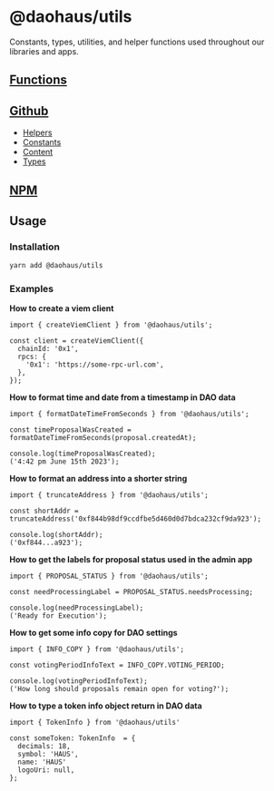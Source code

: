 # @daohaus/utils

Constants, types, utilities, and helper functions used throughout our libraries and apps.

## [Functions](/sdk/utilities/utils/functions)

## [Github](https://github.com/HausDAO/monorepo/tree/develop/libs/utils)

- [Helpers](https://github.com/HausDAO/monorepo/tree/develop/libs/utils/src/utils)
- [Constants](https://github.com/HausDAO/monorepo/tree/develop/libs/utils/src/constants)
- [Content](https://github.com/HausDAO/monorepo/tree/develop/libs/utils/src/content)
- [Types](https://github.com/HausDAO/monorepo/tree/develop/libs/utils/src/types)

## [NPM](https://www.npmjs.com/package/@daohaus/utils)

## Usage

### Installation

```bash
yarn add @daohaus/utils
```

### Examples

**How to create a viem client**

```tsx
import { createViemClient } from '@daohaus/utils';

const client = createViemClient({
  chainId: '0x1',
  rpcs: {
    '0x1': 'https://some-rpc-url.com',
  },
});
```

**How to format time and date from a timestamp in DAO data**

```tsx
import { formatDateTimeFromSeconds } from '@daohaus/utils';

const timeProposalWasCreated = formatDateTimeFromSeconds(proposal.createdAt);

console.log(timeProposalWasCreated);
('4:42 pm June 15th 2023');
```

**How to format an address into a shorter string**

```tsx
import { truncateAddress } from '@daohaus/utils';

const shortAddr = truncateAddress('0xf844b98df9ccdfbe5d460d0d7bdca232cf9da923');

console.log(shortAddr);
('0xf844...a923');
```

**How to get the labels for proposal status used in the admin app**

```tsx
import { PROPOSAL_STATUS } from '@daohaus/utils';

const needProcessingLabel = PROPOSAL_STATUS.needsProcessing;

console.log(needProcessingLabel);
('Ready for Execution');
```

**How to get some info copy for DAO settings**

```tsx
import { INFO_COPY } from '@daohaus/utils';

const votingPeriodInfoText = INFO_COPY.VOTING_PERIOD;

console.log(votingPeriodInfoText);
('How long should proposals remain open for voting?');
```

**How to type a token info object return in DAO data**

```tsx
import { TokenInfo } from '@daohaus/utils'

const someToken: TokenInfo  = {
  decimals: 18,
  symbol: 'HAUS',
  name: 'HAUS'
  logoUri: null,
};

```
